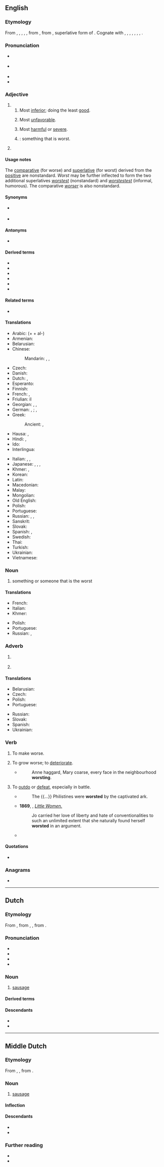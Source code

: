 ==English==

===Etymology===
From {{inh|en|enm|worste}}, {{m|enm|wurste}}, {{m|enm|warste}}, {{m|enm|werste}}, {{m|enm|wirste}}, from {{inh|en|ang|wierrest}}, from {{inh|en|gem-pro|*wirsistaz}}, superlative form of {{m|gem-pro|*ubilaz|t=bad, evil}}. Cognate with {{cog|osx|wirsista}}, {{m|osx|wirrista|t=worst}}, {{cog|goh|wirst}}, {{m|goh|wirsesto}}, {{m|goh|wirsisto|t=worst}}, {{cog|da|værst|t=worst}}, {{cog|sv|värst|t=worst}}, {{cog|is|verstur|t=worst}}.

===Pronunciation===
* {{a|RP}} {{IPA|en|/wɜːst/}}
* {{a|GA}} {{IPA|en|/wɝst/}}
* {{audio|en|en-us-worst.ogg|Audio (US)}}
* {{rhymes|en|ɜː(ɹ)st}}

===Adjective===
{{head|en|superlative adjective}}

# {{en-superlative of|bad}}
## Most [[inferior]]; doing the least [[good]].
##: {{ux|en|I think putting oil on a burn is the '''worst''' thing you can do.}}
## Most [[unfavorable]].
##: {{ux|en|That's the '''worst''' news I've had all day.}}
## Most [[harmful]] or [[severe]].
##: {{ux|en|The '''worst''' storm we had last winter knocked down our power lines.}}
## {{non-gloss definition|Used with the definite article and an implied noun}}: something that is worst.
##: {{ux|en|None of these photographs of me are good, but this one is definitely the '''worst'''.}}
# {{en-superlative of|ill}}
#: {{ux|en|I'm feeling really ill — the '''worst''' I've felt all week.}}

====Usage notes====
The [[comparative degree|comparative]] {{m|en|badder}} (for worse) and [[superlative degree|superlative]] {{m|en|baddest}} (for worst) derived from the [[positive degree|positive]] {{m|en|bad}} are nonstandard. ''Worst'' may be further inflected to form the two additional superlatives ''[[worstest]]'' (nonstandard) and ''[[worstestest]]'' (informal, humorous). The comparative ''[[worser]]'' is also nonstandard.

====Synonyms====
* {{sense|most bad}} {{l|en|baddest}} {{q|nonstandard}}
* {{sense|most ill}} {{l|en|illest}} {{q|nonstandard}}

====Antonyms====
* {{l|en|best}}

====Derived terms====
{{top3}}
* {{l|en|be one's own worst enemy}}
* {{l|en|in the worst way}}
* {{l|en|fear the worst}}
* {{l|en|worst case scenario}}
* {{l|en|worst comes to worst}}
* {{l|en|worstness}}
{{bottom}}

====Related terms====
* {{l|en|worse}}

====Translations====
{{trans-top|most inferior}}
* Arabic: (+ {{lang|und|sc=Arab|[[ال|الـ]]}} + al-) {{t|ar|أَسْوَأ}}
* Armenian: {{t-needed|hy}}
* Belarusian: {{t|be|найго́ршы}}
* Chinese:
*: Mandarin: {{t|cmn|[[最]][[壞]]|sc=Hani}}, {{t|cmn|[[最]][[坏]]|tr=zuìhuài|sc=Hani}}, {{t|cmn|[[最]][[差]]|tr=zuìchà|sc=Hani}}
* Czech: {{t+|cs|nejhorší}}
* Danish: {{t|da|værst}}
* Dutch: {{t+|nl|slechtst}}, {{t+|nl|ergst}}
* Esperanto: {{t|eo|la plej malbona}}
* Finnish: {{t|fi|pahin}}
* French: {{qualifier|+ le / la}} {{t+|fr|pire}}, {{qualifier|+ le plus / la plus}} {{t+|fr|mauvais|alt=mauvais(e)}}
* Friulian: il {{l|fur|piês}}
* Georgian: {{t|ka|ყველაზე ცუდი|sc=Geor}}, {{t|ka|ყველაზე უარესი|sc=Geor}}, {{t|ka|უცუდესი|sc=Geor}}
* German: {{qualifier|+ der, die, das}} {{t+|de|schlechteste}}, {{t+|de|schlechtester}}; {{qualifier|+ der, die, das}} {{t+|de|schlimmste}}, {{t+|de|schlimmster}}
* Greek:
*: Ancient: {{t|grc|κάκιστος}}, {{t|grc|χείριστος}}
* Hausa: {{t+|ha|munin}}, {{t|ha|mafi munin}}
* Hindi: {{t|hi|सबसे बुरा}}, {{t|hi|बदतरीन}}
* Ido: {{t|io|maxim mala}}
* Interlingua: {{t|ia|pejor}}
{{trans-mid}}
* Italian: {{t|it|[[il]] [[peggiore]]}}, {{t+|it|peggiore}}, {{t+|it|pessimo}}
* Japanese: {{t+|ja|最低|alt=最低の|tr=saitei no}}, {{t+|ja|最悪|alt=最悪の|tr=saiaku no}}, {{t+|ja|びり|alt=びりの|tr=biri no}}, {{t|ja|ワースト|tr=wāsuto}} {{qualifier|ranking}}
* Khmer: {{t|km|អាក្រក់​ជាង​គេ|tr=aakrɑk cieŋ kee|sc=Khmr}}, {{t|km|អាក្រក់​បំផុត|tr=aakrɑk bɑmpʰot|sc=Khmr}}
* Korean: {{t|ko|[[가장]] [[나쁘다 |나쁜]]}}
* Latin: {{t|la|pessimus}}
* Macedonian: {{t|mk|најлош}}
* Malay: {{t|ms|terburuk}}
* Mongolian: {{t-needed|mn}}
* Old English: {{t|ang|wierrest}}
* Polish: {{t|pl|najgorszy}}
* Portuguese: {{t+|pt|pior}}
* Russian: {{t+|ru|ху́дший}}, {{t+|ru|наиху́дший}}, {{t|ru|[[ху́же]] [[всего́]]}}
* Sanskrit: {{t+|sa|अधम}}
* Slovak: {{t|sk|najhorší}}
* Spanish: {{t|es|lo peor|m}}, {{t|es|la peor|f}}
* Swedish: {{t+|sv|värst}}
* Thai: {{t|th|เลวที่สุด,แย่ที่สุด}}
* Turkish: {{t|tr|en kötü}}
* Ukrainian: {{t|uk|найгі́рший}}
* Vietnamese: {{t-needed|vi}}
{{trans-bottom}}

===Noun===
{{en-noun|-|s}}

# something or someone that is the worst

====Translations====
{{trans-top|something that is worst}}
* French: {{t+|fr|pire}}
* Italian: {{t+|it|peggiore|m}}
* Khmer: {{t|km|ដែលអាក្រក់ជាងគេ|tr=dael aakrɑk cieng kee|sc=Khmr}}
{{trans-mid}}
* Polish: {{t|pl|najgorsze|n}}
* Portuguese: {{t+|pt|pior|m}}
* Russian: {{t|ru|наиху́дшее|n}}, {{t|ru|ху́дшее|n}}
{{trans-bottom}}

===Adverb===
{{head|en|adverb}}

# {{en-superlative of|en|bad}}
#: {{ux|en|My sore leg hurts '''worst''' when it's cold and rainy.}}
#: {{ux|en|This is the '''worst'''-written essay I've ever seen.}}
#: {{ux|en|She's the '''worst'''-informed of the lot.}}
# {{en-superlative of|en|ill}}

====Translations====
{{trans-top|in the worst way}}
* Belarusian: {{t|be|найго́рш}}
* Czech: {{t|cs|nejhůře}}
* Polish: {{t|pl|najgorzej}}
* Portuguese: {{t+|pt|pior}}
{{trans-mid}}
* Russian: {{t|ru|[[ху́же]] [[всего́]]}}
* Slovak: {{t|sk|najhoršie}}
* Spanish: {{t+|es|peor}}
* Ukrainian: {{t|uk|найгі́рше}}
{{trans-bottom}}

===Verb===
{{en-verb}}

# {{lb|en|archaic|transitive}} To make worse.
# {{lb|en|dated|intransitive}} To grow worse; to [[deteriorate]].
#* {{RQ:Austen Persuasion}}
#*: Anne haggard, Mary coarse, every face in the neighbourhood '''worsting'''.
# {{lb|en|rare}} To [[outdo]] or [[defeat]], especially in battle.
#* {{RQ:South 12}}
#*: The {{...}} Philistines were '''worsted''' by the captivated ark.
#* '''1869''', {{w|Louisa May Alcott}}, ''[https://web.archive.org/web/20140811201712/http://etext.virginia.edu/etcbin/ot2www-pubeng?specfile=%2Ftexts%2Fenglish%2Fmodeng%2Fpublicsearch%2Fmodengpub.o2w Little Women.]''
#*: Jo carried her love of liberty and hate of conventionalities to such an unlimited extent that she naturally found herself '''worsted''' in an argument.
#* {{quote-book|en|author=[[w:Constance Garnett|Constance Garnett]] (translator)|author2=[[w:Leo Tolstoy|Leo Tolstoy]] (author)|title=[[w:The Kingdom of God Is Within You|The Kingdom of God is Within You]]|publisher=Kshetra Books|year=1894|page=73|isbn=978-1537188485|passage=The higher classes see the unions, the strikes, the May Day Celebrations, and feel the calamity that is threatening them, and their terror passes into an instinct of self-defense and hatred. They know that if for one instant they are '''worsted''' in the struggle with their oppressed slaves, they will perish, because the slaves are exasperated and their exasperation is growing more intense with every day of oppression.}}

====Quotations====
* {{seeCites|en}}

===Anagrams===
* {{anagrams|en|a=orstw|Trows|rowts|strow|trows|worts}}

----

==Dutch==

===Etymology===
From {{inh|nl|dum|worst}}, from {{inh|nl|odt|*wurst}}, {{m|odt|*worst}}, from {{inh|nl|gmw-pro|*wursti}}.

===Pronunciation===
* {{IPA|nl|/ʋɔrst/}}
* {{audio|nl|Nl-worst.ogg|Audio}}
* {{hyphenation|nl|worst}}
* {{rhymes|nl|ɔrst}}

===Noun===
{{nl-noun|f|-en|worstje}}

# [[sausage]]

====Derived terms====
{{der4|nl|bloedworst|boterhamworst|braadworst|cervelaatworst|droge worst|droogworst|eenheidsworst|grilworst|knakworst|leverworst|metworst|ossenworst|palingworst|plokworst|rookworst|tongenworst|worstenbrood}}

====Descendants====
* {{desctree|af|wors}}
* {{desc|gmw-jdt|wârst}}

{{topics|nl|Foods}}

----

==Middle Dutch==

===Etymology===
From {{inh|dum|odt|*wurst}}, {{m|odt|*worst}}, from {{inh|dum|gmw-pro|*wursti}}.

===Noun===
{{dum-noun|f}}

# [[sausage]]

====Inflection====
{{rfinfl|dum|noun}}

====Descendants====
* {{desctree|nl|worst}}
* {{desc|li|wósj}}

===Further reading===
* {{R:VMNW|ID5557}}
* {{R:MNW|74464}}

{{topics|dum|Foods}}